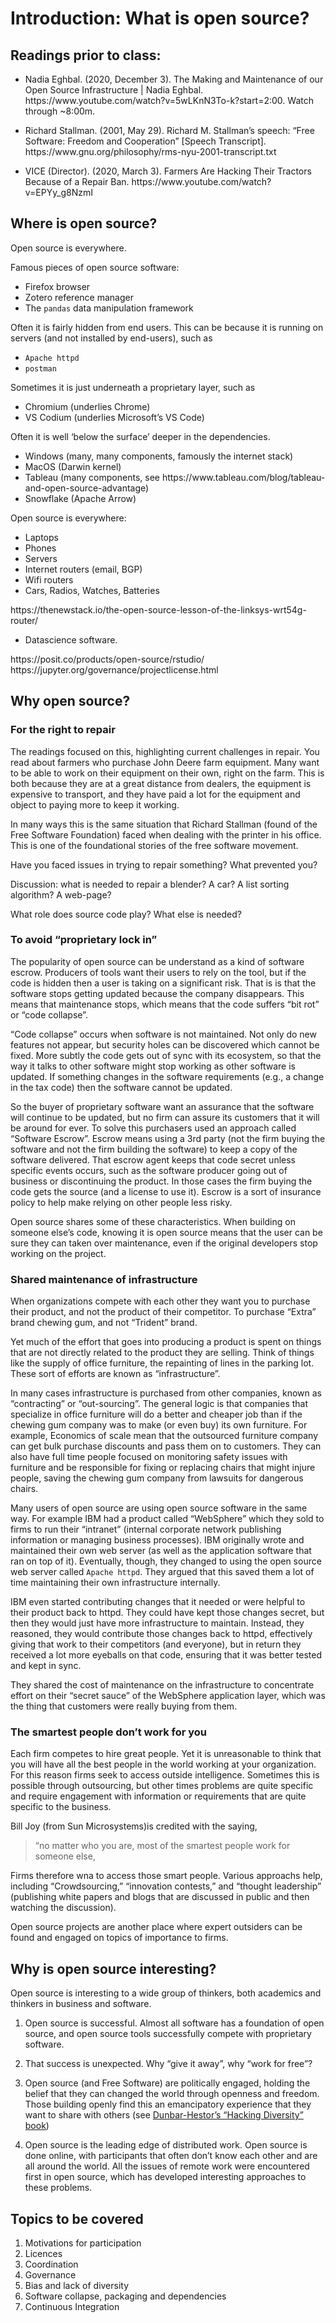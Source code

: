 # Introduction: What is open source? {#sec-what-is-open-source}

## Readings prior to class:

-   Nadia Eghbal. (2020, December 3). The Making and Maintenance of our Open Source Infrastructure \| Nadia Eghbal. https://www.youtube.com/watch?v=5wLKnN3To-k?start=2:00. Watch through \~8:00m.

-   Richard Stallman. (2001, May 29). Richard M. Stallman's speech: "Free Software: Freedom and Cooperation" \[Speech Transcript\]. https://www.gnu.org/philosophy/rms-nyu-2001-transcript.txt

-   VICE (Director). (2020, March 3). Farmers Are Hacking Their Tractors Because of a Repair Ban. https://www.youtube.com/watch?v=EPYy_g8NzmI

## Where is open source?

Open source is everywhere.

Famous pieces of open source software:

-   Firefox browser
-   Zotero reference manager
-   The `pandas` data manipulation framework

Often it is fairly hidden from end users. This can be because it is running on servers (and not installed by end-users), such as

-   `Apache httpd`
-   `postman`

Sometimes it is just underneath a proprietary layer, such as

-   Chromium (underlies Chrome)
-   VS Codium (underlies Microsoft's VS Code)

Often it is well 'below the surface' deeper in the dependencies.

-   Windows (many, many components, famously the internet stack)
-   MacOS (Darwin kernel)
-   Tableau (many components, see https://www.tableau.com/blog/tableau-and-open-source-advantage)
-   Snowflake (Apache Arrow)

Open source is everywhere:

-   Laptops
-   Phones
-   Servers
-   Internet routers (email, BGP)
-   Wifi routers
-   Cars, Radios, Watches, Batteries

https://thenewstack.io/the-open-source-lesson-of-the-linksys-wrt54g-router/

-   Datascience software.

https://posit.co/products/open-source/rstudio/ https://jupyter.org/governance/projectlicense.html

## Why open source?

### For the right to repair

The readings focused on this, highlighting current challenges in repair. You read about farmers who purchase John Deere farm equipment. Many want to be able to work on their equipment on their own, right on the farm. This is both because they are at a great distance from dealers, the equipment is expensive to transport, and they have paid a lot for the equipment and object to paying more to keep it working.

In many ways this is the same situation that Richard Stallman (found of the Free Software Foundation) faced when dealing with the printer in his office. This is one of the foundational stories of the free software movement.

Have you faced issues in trying to repair something? What prevented you?

Discussion: what is needed to repair a blender? A car? A list sorting algorithm? A web-page?

What role does source code play? What else is needed?

### To avoid "proprietary lock in"

The popularity of open source can be understand as a kind of software escrow. Producers of tools want their users to rely on the tool, but if the code is hidden then a user is taking on a significant risk. That is is that the software stops getting updated because the company disappears. This means that maintenance stops, which means that the code suffers "bit rot" or "code collapse".

"Code collapse" occurs when software is not maintained. Not only do new features not appear, but security holes can be discovered which cannot be fixed. More subtly the code gets out of sync with its ecosystem, so that the way it talks to other software might stop working as other software is updated. If something changes in the software requirements (e.g., a change in the tax code) then the software cannot be updated.

So the buyer of proprietary software want an assurance that the software will continue to be updated, but no firm can assure its customers that it will be around for ever. To solve this purchasers used an approach called "Software Escrow". Escrow means using a 3rd party (not the firm buying the software and not the firm building the software) to keep a copy of the software delivered. That escrow agent keeps that code secret unless specific events occurs, such as the software producer going out of business or discontinuing the product. In those cases the firm buying the code gets the source (and a license to use it). Escrow is a sort of insurance policy to help make relying on other people less risky.

Open source shares some of these characteristics. When building on someone else's code, knowing it is open source means that the user can be sure they can taken over maintenance, even if the original developers stop working on the project.

### Shared maintenance of infrastructure

When organizations compete with each other they want you to purchase their product, and not the product of their competitor. To purchase "Extra" brand chewing gum, and not "Trident" brand.

Yet much of the effort that goes into producing a product is spent on things that are not directly related to the product they are selling. Think of things like the supply of office furniture, the repainting of lines in the parking lot. These sort of efforts are known as "infrastructure".

In many cases infrastructure is purchased from other companies, known as "contracting" or "out-sourcing". The general logic is that companies that specialize in office furniture will do a better and cheaper job than if the chewing gum company was to make (or even buy) its own furniture. For example, Economics of scale mean that the outsourced furniture company can get bulk purchase discounts and pass them on to customers. They can also have full time people focused on monitoring safety issues with furniture and be responsible for fixing or replacing chairs that might injure people, saving the chewing gum company from lawsuits for dangerous chairs.

Many users of open source are using open source software in the same way. For example IBM had a product called "WebSphere" which they sold to firms to run their "intranet" (internal corporate network publishing information or managing business processes). IBM originally wrote and maintained their own web server (as well as the application software that ran on top of it). Eventually, though, they changed to using the open source web server called `Apache httpd`. They argued that this saved them a lot of time maintaining their own infrastructure internally.

IBM even started contributing changes that it needed or were helpful to their product back to httpd. They could have kept those changes secret, but then they would just have more infrastructure to maintain. Instead, they reasoned, they would contribute those changes back to httpd, effectively giving that work to their competitors (and everyone), but in return they received a lot more eyeballs on that code, ensuring that it was better tested and kept in sync.

They shared the cost of maintenance on the infrastructure to concentrate effort on their "secret sauce" of the WebSphere application layer, which was the thing that customers were really buying from them.

### The smartest people don't work for you

Each firm competes to hire great people. Yet it is unreasonable to think that you will have all the best people in the world working at your organization. For this reason firms seek to access outside intelligence. Sometimes this is possible through outsourcing, but other times problems are quite specific and require engagement with information or requirements that are quite specific to the business.

Bill Joy (from Sun Microsystems)is credited with the saying,

> "no matter who you are, most of the smartest people work for someone else,

Firms therefore wna to access those smart people. Various approachs help, including "Crowdsourcing," "innovation contests," and "thought leadership" (publishing white papers and blogs that are discussed in public and then watching the discussion).

Open source projects are another place where expert outsiders can be found and engaged on topics of importance to firms.

## Why is open source interesting?

Open source is interesting to a wide group of thinkers, both academics and thinkers in business and software.

1.  Open source is successful. Almost all software has a foundation of open source, and open source tools successfully compete with proprietary software.

2.  That success is unexpected. Why "give it away", why "work for free"?

3.  Open source (and Free Software) are politically engaged, holding the belief that they can changed the world through openness and freedom. Those building openly find this an emancipatory experience that they want to share with others (see [Dunbar-Hestor's "Hacking Diversity" book](https://worldcat.org/title/1100447435))

4.  Open source is the leading edge of distributed work. Open source is done online, with participants that often don't know each other and are all around the world. All the issues of remote work were encountered first in open source, which has developed interesting approaches to these problems.

## Topics to be covered

1.  Motivations for participation
2.  Licences
3.  Coordination
4.  Governance
5.  Bias and lack of diversity
6.  Software collapse, packaging and dependencies
7.  Continuous Integration
